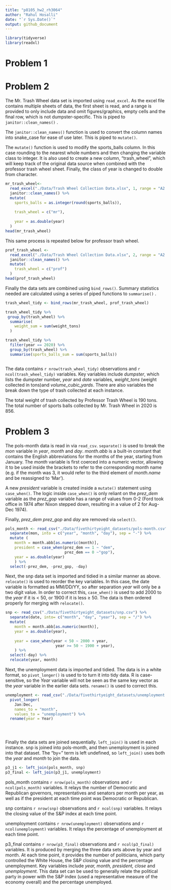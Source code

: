 ```yaml
---
title: "p8105_hw2_rh3064"
author: "Rahul Hosalli"
date: "`r Sys.Date()`"
output: github_document
---
```


```r
library(tidyverse)
library(readxl)
```

# Problem 1

# Problem 2

The Mr. Trash Wheel data set is imported using `read_excel`. As the excel file contains multiple sheets of data, the first sheet is read, and a range is provided to only include data and omit figures/graphics, empty cells and the final row, which is not dumpster-specific. This is piped to `janitor::clean_names()` .

The `janitor::clean_names()` function is used to convert the column names into snake_case for ease of use later. This is piped to `mutate()`.

The `mutate()` function is used to modify the sports_balls column. In this case rounding to the nearest whole numbers and then changing the variable class to integer. It is also used to create a new column, "trash_wheel", which will keep track of the original data source when combined with the professor trash wheel sheet. Finally, the class of year is changed to double from character.

```r
mr_trash_wheel<-
  read_excel("./Data/Trash Wheel Collection Data.xlsx", 1, range = "A2:N549") %>%
  janitor::clean_names() %>%
  mutate(
    sports_balls = as.integer(round(sports_balls)),
    
    trash_wheel = c("mr"),
    
    year = as.double(year)
  )
head(mr_trash_wheel)
```

This same process is repeated below for professor trash wheel.

```r

prof_trash_wheel <-
  read_excel("./Data/Trash Wheel Collection Data.xlsx", 2, range = "A2:M96") %>%
  janitor::clean_names() %>%
  mutate(
    trash_wheel = c("prof")
  )
head(prof_trash_wheel)
```

Finally the data sets are combined using `bind_rows()`. Summary statistics needed are calculated using a series of piped functions to `summarise()` .

```r
trash_wheel_tidy <- bind_rows(mr_trash_wheel, prof_trash_wheel)

trash_wheel_tidy %>% 
 group_by(trash_wheel) %>%
  summarise(
    weight_sum = sum(weight_tons)
  )

trash_wheel_tidy %>%
  filter(year == 2020) %>%
  group_by(trash_wheel) %>%
  summarise(sports_balls_sum = sum(sports_balls))



```

The data contains `r nrow(trash_wheel_tidy)` observations and `r ncol(trash_wheel_tidy)` variables. Key variables include *dumpster*, which lists the dumpster number, *year* and *date* variables, *weight_tons* (weight collected in tons)and *volume_cubic_yards*. There are also variables the break down the type of trash collected at each instance.

The total weight of trash collected by Professor Trash Wheel is 190 tons. The total number of sports balls collected by Mr. Trash Wheel in 2020 is 856.

# Problem 3

The pols-month data is read in via `read_csv`. `separate()` is used to break the *mon* variable in *year*, *month* and *day*. *month.abb* is a built-in constant that contains the English abbreviations for the months of the year, starting from January. The *month* variable is first coerced into a numeric vector, allowing it to be used inside the brackets to refer to the corresponding month name (e.g. if the month was 3, it would refer to the third element of *month.name* and be reassigned to 'Mar').

A new *president* variable is created inside a `mutate()` statement using `case_when()`. The logic inside `case_when()` is only reliant on the *prez_dem* variable as the *prez_gop* variable has a range of values from 0-2 (Ford took office in 1974 after Nixon stepped down, resulting in a value of 2 for Aug-Dec 1974).

Finally, *prez_dem* *prez_gop* and *day* are removed via `select()`.

```r
pols_month <- read_csv("./Data/fivethirtyeight_datasets/pols-month.csv") %>%
  separate(mon, into = c("year", "month", "day"), sep = "-") %>%
  mutate (
    month = month.abb[as.numeric(month)],
    president = case_when(prez_dem == 1 ~ "dem",
                          prez_dem == 0 ~"gop"),
    year = as.double(year)
    ) %>%
  select(-prez_dem, -prez_gop, -day)

```

Next, the snp data set is imported and tidied in a similar manner as above. `relocate()` is used to reorder the key variables. In this case, the date variable is formatted as MM/DD/YY, so after separation *year* will only be a two digit value. In order to correct this, `case_when()` is used to add 2000 to the *year* if it is \< 50, or 1900 if it is less ≥ 50. The data is then ordered properly for merging with `relocate()`.

```r
snp <- read_csv("./Data/fivethirtyeight_datasets/snp.csv") %>%
  separate(date, into= c("month", "day", "year"), sep = "/") %>%
  mutate(
    month = month.abb[as.numeric(month)],
    year = as.double(year),
    
    year = case_when(year < 50 ~ 2000 + year,
                      year >= 50 ~ 1900 + year),
    ) %>%
  select(-day) %>%
  relocate(year, month)
```

Next, the unemployment data is imported and tidied. The data is in a white format, so `pivot_longer()` is used to to turn it into tidy data. R is case-sensitive, so the *Year* variable will not be seen as the same key vector as the *year* variable in the earlier data sets. `rename()` is used to correct this.

```r
unemployment <- read_csv("./Data/fivethirtyeight_datasets/unemployment.csv") %>%
  pivot_longer(
    Jan:Dec,
    names_to = "month",
    values_to = "unemployment") %>%
  rename(year = Year)


  
```

Finally the data sets are joined sequentially. `left_join()` is used in each instance. snp is joined into pols-month, and then unemployment is joined into that dataset. The "by=" term is left undefined, so `left_join()` uses both the *year* and *month* to join the data.

```r
p3_j1 <- left_join(pols_month, snp)
p3_final <- left_join(p3_j1, unemployment)
```

pols_month contains `r nrow(pols_month)` observations and `r ncol(pols_month)` variables. It relays the number of Democratic and Republican governors, representatives and senators per month per year, as well as if the president at each time point was Democratic or Republican.

snp contains `r nrow(snp)` observations and `r ncol(snp)` variables. It relays the closing value of the S&P index at each time point.

unemployment contains `r nrow(unemployment)` observations and `r ncol(unemployment)` variables. It relays the percentage of unemployment at each time point.

p3_final contains `r nrow(p3_final)` observations and `r ncol(p3_final)` variables. It is produced by merging the three data sets above by year and month. At each time point, it provides the number of politicians, which party controlled the White House, the S&P closing value and the percentage unemployment. Key variables include *year, month, president, close* and *unemployment*. This data set can be used to generally relate the political party in power with the S&P index (used a representative measure of the economy overall) and the percentage unemployed.
